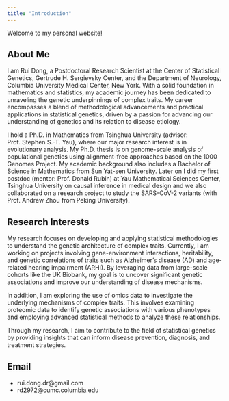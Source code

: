 ```yaml
---
title: "Introduction"
---
```


Welcome to my personal website!

## About Me

I am Rui Dong, a Postdoctoral Research Scientist at the Center of Statistical Genetics, Gertrude H. Sergievsky Center, and the Department of Neurology, Columbia University Medical Center, New York. With a solid foundation in mathematics and statistics, my academic journey has been dedicated to unraveling the genetic underpinnings of complex traits. My career encompasses a blend of methodological advancements and practical applications in statistical genetics, driven by a passion for advancing our understanding of genetics and its relation to disease etiology.

I hold a Ph.D. in Mathematics from Tsinghua University (advisor: Prof. Stephen S.-T. Yau), where our major research interest is in evolutionary analysis. My Ph.D. thesis is on genome-scale analysis of populational genetics using alignment-free approaches based on the 1000 Genomes Project. My academic background also includes a Bachelor of Science in Mathematics from Sun Yat-sen University. Later on I did my first postdoc (mentor: Prof. Donald Rubin) at Yau Mathematical Sciences Center, Tsinghua University on causal inference in medical design and we also collaborated on a research project to study the SARS-CoV-2 variants (with Prof. Andrew Zhou from Peking University).

## Research Interests

My research focuses on developing and applying statistical methodologies to understand the genetic architecture of complex traits. Currently, I am working on projects involving gene-environment interactions, heritability, and genetic correlations of traits such as Alzheimer’s disease (AD) and age-related hearing impairment (ARHI). By leveraging data from large-scale cohorts like the UK Biobank, my goal is to uncover significant genetic associations and improve our understanding of disease mechanisms.

In addition, I am exploring the use of omics data to investigate the underlying mechanisms of complex traits. This involves examining proteomic data to identify genetic associations with various phenotypes and employing advanced statistical methods to analyze these relationships.

Through my research, I aim to contribute to the field of statistical genetics by providing insights that can inform disease prevention, diagnosis, and treatment strategies.

## Email

- rui.dong.dr@gmail.com
- rd2972@cumc.columbia.edu
